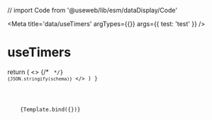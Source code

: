 // import Code from '@useweb/lib/esm/dataDisplay/Code'

<Meta title='data/useTimers' argTypes={{}} args={{ test: 'test' }} />

# useTimers

  return (
    <>
      <Text text='Schema' />
      {/* <Code code={schema} stringify /> */}
      <code>{JSON.stringify(schema)}</code>
    </>
  )
}

<Canvas>
  <Story name='schema' argTypes={{}} args={{}}>
    {Template.bind({})}
  </Story>
</Canvas>
